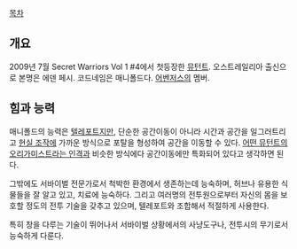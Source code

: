 [[목차]]

== 개요 ==
2009년 7월 Secret Warriors Vol 1 #4에서 첫등장한 [[뮤턴트]]. 오스트레일리아 출신으로 본명은 에덴 페시. 코드네임은 매니폴드다. [[어벤저스]]의 멤버.

== 힘과 능력 ==

매니폴드의 능력은 [[텔레포트]]지만, 단순한 공간이동이 아니라 시간과 공간을 일그러트리고 [[현실 조작]]에 가까운 방식으로 포탈을 형성하여 공간을 이동할 수 있다. [[리전(마블 코믹스)|어떤 뮤턴트의 오리가미스트라는 인격]]과 비슷한 방식에다 공간이동에만 특화되어 있다고 생각하면 된다.

그밖에도 서바이벌 전문가로서 척박한 환경에서 생존하는데 능숙하며, 허브나 유용한 식물들을 잘 알고 있고, 치료에 능숙하다. 그리고 여러명의 전투원으로부터 자신의 몸을 보호할 정도의 전투 기술을 갖추고 있으며, 텔레포트와 조합해서 적절하게 사용한다.

특히 창을 다루는 기술이 뛰어나서 서바이벌 상황에서의 사냥도구나, 전투시의 무기로서 능숙하게 다룬다.
